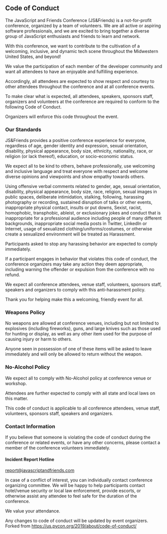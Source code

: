 ## Code of Conduct

The JavaScript and Friends Conference (JS&Friends) is a not-for-profit conference, 
organized by a team of volunteers. We are all active or aspiring software professionals, 
and we are excited to bring together a diverse group of JavaScript enthusiasts and friends 
to learn and network. 

With this conference, we want to contribute to the cultivation of a welcoming, inclusive, 
and dynamic tech scene throughout the Midwestern United States, and beyond!

We value the participation of each member of the developer community and want all attendees 
to have an enjoyable and fulfilling experience.

Accordingly, all attendees are expected to show respect and courtesy to other attendees 
throughout the conference and at all conference events.

To make clear what is expected, all attendees, speakers, sponsors staff, 
organizers and volunteers at the conference are required to conform to the 
following Code of Conduct.

Organizers will enforce this code throughout the event.

### Our Standards

JS&Friends provides a positive conference experience for everyone, regardless of age, 
gender identity and expression, sexual orientation, disability, physical appearance, body size,
ethnicity, nationality, race, or religion (or lack thereof), education, 
or socio-economic status.

We expect all to be kind to others, behave professionally, use welcoming and inclusive language 
and treat everyone with respect and welcome diverse opinions and viewpoints and show empathy 
towards others.

Using offensive verbal comments related to gender, age, sexual orientation, disability, 
physical appearance, body size, race, religion, sexual images in public spaces, 
deliberate intimidation, stalking, following, harassing photography or recording, 
sustained disruption of talks or other events, inappropriate physical contact, 
insults or put downs, Sexist, racist, homophobic, transphobic, ableist, 
or exclusionary jokes and conduct that is inappropriate for a professional audience 
including people of many different backgrounds, inappropriate social media posts in Twitter,
LinkedIn or Internet, usage of sexualized clothing/uniforms/costumes, or otherwise create a
sexualized environment will be treated as Harassment.

Participants asked to stop any harassing behavior are expected to comply immediately.

If a participant engages in behavior that violates this code of conduct, 
the conference organizers may take any action they deem appropriate, 
including warning the offender or expulsion from the conference with no refund.

We expect all conference attendees, venue staff, volunteers, sponsors staff, 
speakers and organizers to comply with this anti-harassment policy.

Thank you for helping make this a welcoming, friendly event for all.

### Weapons Policy

No weapons are allowed at conference venues, including but not limited to explosives 
(including fireworks), guns, and large knives such as those used for hunting or display, 
as well as any other item used for the purpose of causing injury or harm to others.

Anyone seen in possession of one of these items will be asked to leave immediately 
and will only be allowed to return without the weapon.

### No-Alcohol Policy

We expect all to comply with No-Alcohol policy at conference venue or workshop.

Attendees are further expected to comply with all state and local laws on this matter.

This code of conduct is applicable to all conference attendees, venue staff, 
volunteers, sponsors staff, speakers and organizers.

### Contact Information

If you believe that someone is violating the code of conduct during the conference or 
related events, or have any other concerns, please contact a member of the 
conference volunteers immediately.

#### Incident Report Hotline

report@javascriptandfriends.com

In case of a conflict of interest, you can individually contact 
conference organizing committee. We will be happy to help participants 
contact hotel/venue security or local law enforcement, provide escorts, or 
otherwise assist any attendee to feel safe for the duration of the conference.

We value your attendance. 

Any changes to code of conduct will be updated by event organizers.
Forked from https://us.pycon.org/2019/about/code-of-conduct/